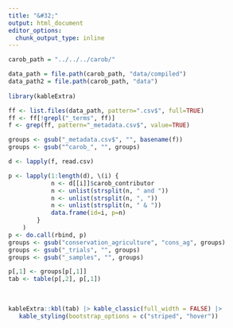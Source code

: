 ```yaml
---
title: "&#32;"
output: html_document
editor_options: 
  chunk_output_type: inline
---
```



```r
carob_path = "../../../carob/"

data_path = file.path(carob_path, "data/compiled")
data_path2 = file.path(carob_path, "data")
  
library(kableExtra)
```

```r
ff <- list.files(data_path, pattern=".csv$", full=TRUE)
ff <- ff[!grepl("_terms", ff)]
f <- grep(ff, pattern="_metadata.csv$", value=TRUE)

groups <- gsub("_metadata.csv$", "", basename(f))
groups <- gsub("^carob_", "", groups)

d <- lapply(f, read.csv)

p <- lapply(1:length(d), \(i) {
			n <- d[[i]]$carob_contributor
			n <- unlist(strsplit(n, " and "))
			n <- unlist(strsplit(n, ", "))
			n <- unlist(strsplit(n, " & "))
			data.frame(id=i, p=n)
		}
	)
p <- do.call(rbind, p)
groups <- gsub("conservation_agriculture", "cons_ag", groups)
groups <- gsub("_trials", "", groups)
groups <- gsub("_samples", "", groups)

p[,1] <- groups[p[,1]]
tab <- table(p[,2], p[,1])
```


<br>

```r
kableExtra::kbl(tab) |> kable_classic(full_width = FALSE) |>
   kable_styling(bootstrap_options = c("striped", "hover"))
```

<br>
